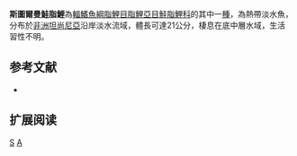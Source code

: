 {{Speciesbox 
| genus = Alestes
| species = stuhlmannii
| status = LC
| status_system = IUCN3.1
| authority =  [[Pfeffer|Pfeffer]], 1896
| synonyms = *''Alestes stuhlmanni''<br /><small>Pfeffer, 1896</small>
*''Alestes adolfi''<br /><small>Steindachner, 1914</small>
}}
'''斯圖爾曼鮭脂鯉'''為[[輻鰭魚綱|輻鰭魚綱]][[脂鯉目|脂鯉目]][[脂鯉亞目|脂鯉亞目]][[鮭脂鯉科|鮭脂鯉科]]的其中一[[種|種]]，為熱帶淡水魚，分布於[[非洲|非洲]][[坦尚尼亞|坦尚尼亞]]沿岸淡水流域，體長可達21公分，棲息在底中層水域，生活習性不明。

==参考文献==
{{refbegin}}
*{{FishBase_species|genus=Alestes|species=stuhlmannii|year=2014|month=1}}
{{refend}}

== 扩展阅读 ==
{{refbegin}}
{{wikispecies-inline|Alestes stuhlmannii|斯圖爾曼鮭脂鯉}}
{{refend}}

{{Taxonbar|from=Q265230}}

[[Category:鮭脂鯉屬|S]]
[[Category:1896年描述的魚類|A]]

{{魚類小作品}}